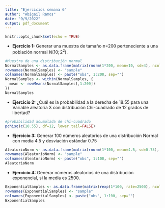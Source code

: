 ```yaml
---
title: "Ejercicios semana 6"
author: "Abigail Ramos"
date: "9/9/2022"
output: pdf_document
---
```


```r
knitr::opts_chunk$set(echo = TRUE)
```

* **Ejercicio 1:** Generar una muestra de tamaño n=200 perteneciente a una población normal $N(10; 2^{2})$.
```r
#Muestra de una distribución normal
NormalSamples <- as.data.frame(matrix(rnorm(1*200, mean=10, sd=4), ncol=200))
rownames(NormalSamples) <- "sample"
colnames(NormalSamples) <- paste("obs", 1:200, sep="")
NormalSamples <- within(NormalSamples, {
  mean <- rowMeans(NormalSamples[,1:200])
})
NormalSamples
```

\newpage
* **Ejercicio 2:** ¿Cuál es la probabilidad a la derecha de 18.55 para una Variable aleatoria X con distribución Chi-cuadrado de 12 grados de libertad?
```r
#probabilidad acumulada de chi-cuadrado
pchisq(c(18.55), df=12, lower.tail=FALSE)
```

\newpage
* **Ejercicio 3:** Generar 100 números aleatorios de una distribución Normal con media 4.5 y desviación estándar 0.75
```r
AleatorioNorm <- as.data.frame(matrix(rnorm(1*100, mean=4.5, sd=0.75), ncol=100))
rownames(AleatorioNorm) <- "sample"
colnames(AleatorioNorm) <- paste("obs", 1:100, sep="")
AleatorioNorm 
```

\newpage
* **Ejercicio 4:** Generar números aleatorios de una distribución exponencial, si la media es 2500.
```r
ExponentialSamples <- as.data.frame(matrix(rexp(1*100, rate=2500), ncol=100))
rownames(ExponentialSamples) <- "sample"
colnames(ExponentialSamples) <- paste("obs", 1:100, sep="")
ExponentialSamples
```